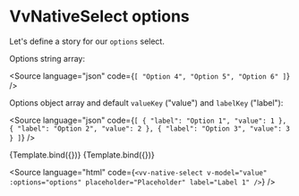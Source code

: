 
<Meta title="Components/NativeSelect/Props/options" />

# VvNativeSelect options

Let's define a story for our `options` select.

Options string array:

<Source language="json" code={`[ "Option 4", "Option 5", "Option 6" ]`} />

Options object array and default `valueKey` ("value") and `labelKey` ("label"):

<Source
	language="json"
	code={`[
	{
		"label": "Option 1",
		"value": 1
	},
	{
		"label": "Option 2",
		"value": 2
	},
	{
		"label": "Option 3",
		"value": 3
	}
]`}
/>

<Canvas>
	<Story
		name="optionsArray"
		play={optionsTest}
		args={{
			name: 'select-1',
			label: 'Lorem Ipsum',
			placeholder: 'Placeholder',
			value: '',
			options: ['Option 1', 'Option 2', 'Option 3'],
			'data-testid': 'native-select'
		}}>
		{Template.bind({})}
	</Story>
</Canvas>

<Canvas>
	<Story
		name="optionsObject"
		play={optionsTest}
		args={{
			name: 'select-2',
			label: 'Lorem Ipsum',
			placeholder: 'Placeholder',
			value: '',
			options: [
				{
					label: 'Option 1',
					value: 1
				},
				{
					label: 'Option 2',
					value: 2
				},
				{
					label: 'Option 3',
					value: 3
				}
			],
			'data-testid': 'native-select'
		}}>
		{Template.bind({})}
	</Story>
</Canvas>

<Source
	language="html"
	code={`<vv-native-select v-model="value" :options="options" placeholder="Placeholder" label="Label 1" />`}
/>
